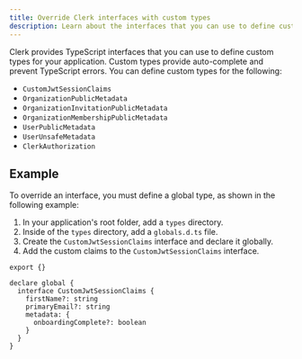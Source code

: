 ```yaml
---
title: Override Clerk interfaces with custom types
description: Learn about the interfaces that you can use to define custom types for your application.
---
```


Clerk provides TypeScript interfaces that you can use to define custom types for your application. Custom types provide auto-complete and prevent TypeScript errors. You can define custom types for the following:

- `CustomJwtSessionClaims`
- `OrganizationPublicMetadata`
- `OrganizationInvitationPublicMetadata`
- `OrganizationMembershipPublicMetadata`
- `UserPublicMetadata`
- `UserUnsafeMetadata`
- `ClerkAuthorization`

## Example

To override an interface, you must define a global type, as shown in the following example:

1. In your application's root folder, add a `types` directory.
1. Inside of the `types` directory, add a `globals.d.ts` file.
1. Create the `CustomJwtSessionClaims` interface and declare it globally.
1. Add the custom claims to the `CustomJwtSessionClaims` interface.

```tsx {{ filename: 'types/globals.d.ts' }}
export {}

declare global {
  interface CustomJwtSessionClaims {
    firstName?: string
    primaryEmail?: string
    metadata: {
      onboardingComplete?: boolean
    }
  }
}
```
